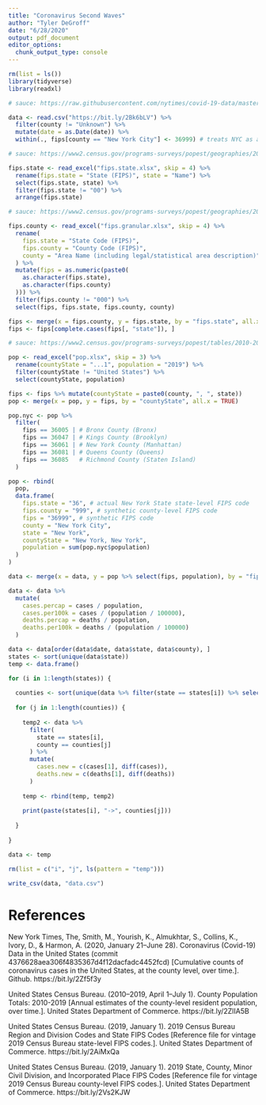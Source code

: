 ```yaml
---
title: "Coronavirus Second Waves"
author: "Tyler DeGroff"
date: "6/28/2020"
output: pdf_document
editor_options: 
  chunk_output_type: console
---
```


```r
rm(list = ls())
library(tidyverse)
library(readxl)
```

```r
# sauce: https://raw.githubusercontent.com/nytimes/covid-19-data/master/us-counties.csv

data <- read.csv("https://bit.ly/2Bk6bLV") %>% 
  filter(county != "Unknown") %>%
  mutate(date = as.Date(date)) %>%
  within(., fips[county == "New York City"] <- 36999) # treats NYC as a county
```

```r
# sauce: https://www2.census.gov/programs-surveys/popest/geographies/2019/state-geocodes-v2019.xlsx

fips.state <- read_excel("fips.state.xlsx", skip = 4) %>%
  rename(fips.state = "State (FIPS)", state = "Name") %>%
  select(fips.state, state) %>%
  filter(fips.state != "00") %>%
  arrange(fips.state)
```

```r
# sauce: https://www2.census.gov/programs-surveys/popest/geographies/2019/all-geocodes-v2019.xlsx

fips.county <- read_excel("fips.granular.xlsx", skip = 4) %>%
  rename(
    fips.state = "State Code (FIPS)", 
    fips.county = "County Code (FIPS)",
    county = "Area Name (including legal/statistical area description)"
  ) %>%
  mutate(fips = as.numeric(paste0(
    as.character(fips.state), 
    as.character(fips.county)
  ))) %>%
  filter(fips.county != "000") %>%
  select(fips, fips.state, fips.county, county)
```

```r
fips <- merge(x = fips.county, y = fips.state, by = "fips.state", all.x = TRUE)
fips <- fips[complete.cases(fips[, "state"]), ]
```

```r
# sauce: https://www2.census.gov/programs-surveys/popest/tables/2010-2019/counties/totals/co-est2019-annres.xlsx

pop <- read_excel("pop.xlsx", skip = 3) %>%
  rename(countyState = "...1", population = "2019") %>%
  filter(countyState != "United States") %>%
  select(countyState, population)

fips <- fips %>% mutate(countyState = paste0(county, ", ", state))
pop <- merge(x = pop, y = fips, by = "countyState", all.x = TRUE)
```

```r
pop.nyc <- pop %>%
  filter(
    fips == 36005 | # Bronx County (Bronx)
    fips == 36047 | # Kings County (Brooklyn)
    fips == 36061 | # New York County (Manhattan)
    fips == 36081 | # Queens County (Queens)
    fips == 36085   # Richmond County (Staten Island)
  )

pop <- rbind(
  pop,
  data.frame(
    fips.state = "36", # actual New York State state-level FIPS code
    fips.county = "999", # synthetic county-level FIPS code
    fips = "36999", # synthetic FIPS code
    county = "New York City",
    state = "New York",
    countyState = "New York, New York",
    population = sum(pop.nyc$population)
  )
)
```

```r
data <- merge(x = data, y = pop %>% select(fips, population), by = "fips", all.x = TRUE)

data <- data %>%
  mutate(
    cases.percap = cases / population,
    cases.per100k = cases / (population / 100000),
    deaths.percap = deaths / population,
    deaths.per100k = deaths / (population / 100000)
  )
```

```r
data <- data[order(data$date, data$state, data$county), ]
states <- sort(unique(data$state))
temp <- data.frame()

for (i in 1:length(states)) {
  
  counties <- sort(unique(data %>% filter(state == states[i]) %>% select(county))[, 1])
  
  for (j in 1:length(counties)) {
    
    temp2 <- data %>% 
      filter(
        state == states[i], 
        county == counties[j]
      ) %>%
      mutate(
        cases.new = c(cases[1], diff(cases)),
        deaths.new = c(deaths[1], diff(deaths))
      )
    
    temp <- rbind(temp, temp2)
    
    print(paste(states[i], "->", counties[j]))
    
  }
  
}

data <- temp

rm(list = c("i", "j", ls(pattern = "temp")))
```

```r
write_csv(data, "data.csv")
```

\newpage

# References

New York Times, The, Smith, M., Yourish, K., Almukhtar, S., Collins, K., Ivory, D., & Harmon, A. (2020, January 21–June 28). Coronavirus (Covid-19) Data in the United States (commit 4376628aea306f4835367d4f12dacfadc4452fcd) [Cumulative counts of coronavirus cases in the United States, at the county level, over time.]. Github. https://bit.ly/2Zf5f3y

United States Census Bureau. (2010–2019, April 1–July 1). County Population Totals: 2010-2019 [Annual estimates of the county-level resident population, over time.]. United States Department of Commerce. https://bit.ly/2ZlIA5B

United States Census Bureau. (2019, January 1). 2019 Census Bureau Region and Division Codes and State FIPS Codes [Reference file for vintage 2019 Census Bureau state-level FIPS codes.]. United States Department of Commerce. https://bit.ly/2AiMxQa

United States Census Bureau. (2019, January 1). 2019 State, County, Minor Civil Division, and Incorporated Place FIPS Codes [Reference file for vintage 2019 Census Bureau county-level FIPS codes.]. United States Department of Commerce. https://bit.ly/2Vs2KJW